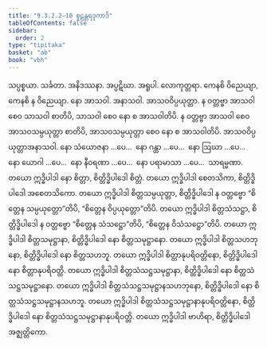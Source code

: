 ```yaml
---
title: "9.3.2.2–10 စူဠန္တရဒုကာဒိ"
tableOfContents: false
sidebar:
  order: 2
type: "tipitaka"
basket: "ab"
book: "vbh"
---
```



<DynamicBreadcrumb />

<Paragraph number="1550" book="vbh">
သပ္ပစ္စယာ. သင်္ခတာ. အနိဒဿနာ. အပ္ပဋိဃာ. အရူပါ. လောကုတ္တရာ. ကေနစိ ဝိညေယျာ, ကေနစိ န ဝိညေယျာ. နော အာသဝါ. အနာသဝါ. အာသဝဝိပ္ပယုတ္တာ. န ဝတ္တဗ္ဗာ အာသဝါ စေဝ သာသဝါ စာတိပိ, သာသဝါ စေဝ နော စ အာသဝါတိပိ. န ဝတ္တဗ္ဗာ အာသဝါ စေဝ အာသဝသမ္ပယုတ္တာ စာတိပိ, အာသဝသမ္ပယုတ္တာ စေဝ နော စ အာသဝါတိပိ. အာသဝဝိပ္ပယုတ္တာအနာသဝါ.
</Paragraph>

<Paragraph number="1551" book="vbh">
နော သံယောဇနာ …ပေ…  နော ဂန္ထာ …ပေ…  နော ဩဃာ …ပေ…  နော ယောဂါ …ပေ…  နော နီဝရဏာ …ပေ…  နော ပရာမာသာ …ပေ…  သာရမ္မဏာ. တယော ဣဒ္ဓိပါဒါ နော စိတ္တာ, စိတ္တိဒ္ဓိပါဒေါ စိတ္တံ. တယော ဣဒ္ဓိပါဒါ စေတသိကာ, စိတ္တိဒ္ဓိပါဒေါ အစေတသိကော. တယော ဣဒ္ဓိပါဒါ စိတ္တသမ္ပယုတ္တာ, စိတ္တိဒ္ဓိပါဒေါ န ဝတ္တဗ္ဗော “စိတ္တေန သမ္ပယုတ္တော”တိပိ, “စိတ္တေန ဝိပ္ပယုတ္တော”တိပိ. တယော ဣဒ္ဓိပါဒါ စိတ္တသံသဋ္ဌာ, စိတ္တိဒ္ဓိပါဒေါ န ဝတ္တဗ္ဗော “စိတ္တေန သံသဋ္ဌော”တိပိ, “စိတ္တေန ဝိသံသဋ္ဌော”တိပိ. တယော ဣဒ္ဓိပါဒါ စိတ္တသမုဋ္ဌာနာ, စိတ္တိဒ္ဓိပါဒေါ နော စိတ္တသမုဋ္ဌာနော. တယော ဣဒ္ဓိပါဒါ စိတ္တသဟဘုနော, စိတ္တိဒ္ဓိပါဒေါ နော စိတ္တသဟဘူ. တယော ဣဒ္ဓိပါဒါ စိတ္တာနုပရိဝတ္တိနော, စိတ္တိဒ္ဓိပါဒေါ နော စိတ္တာနုပရိဝတ္တိ. တယော ဣဒ္ဓိပါဒါ စိတ္တသံသဋ္ဌသမုဋ္ဌာနာ, စိတ္တိဒ္ဓိပါဒေါ နော စိတ္တသံသဋ္ဌသမုဋ္ဌာနော. တယော ဣဒ္ဓိပါဒါ စိတ္တသံသဋ္ဌသမုဋ္ဌာနသဟဘုနော, စိတ္တိဒ္ဓိပါဒေါ နော စိတ္တသံသဋ္ဌသမုဋ္ဌာနသဟဘူ. တယော ဣဒ္ဓိပါဒါ စိတ္တသံသဋ္ဌသမုဋ္ဌာနာနုပရိဝတ္တိနော, စိတ္တိဒ္ဓိပါဒေါ နော စိတ္တသံသဋ္ဌသမုဋ္ဌာနာနုပရိဝတ္တိ. တယော ဣဒ္ဓိပါဒါ ဗာဟိရာ, စိတ္တိဒ္ဓိပါဒေါ အဇ္ဈတ္တိကော.
</Paragraph>